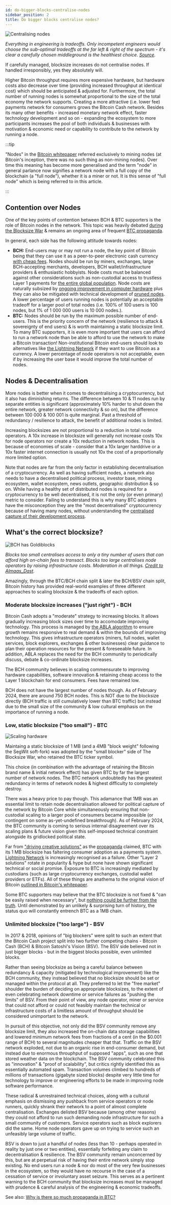 ```yaml
---
id: do-bigger-blocks-centralise-nodes
sidebar_position: 2
title: Do bigger blocks centralise nodes?
---
```



<img src={CentralisingNodesUrl} alt="Centralising nodes" />

_Everything in engineering is tradeoffs. Only incompetent engineers would choose the sub-optimal tradeoffs at the far left & right of the spectrum - it's clear a carefully chosen middleground is the healthiest choice. [Source](https://twitter.com/MKjrstad/status/1736042838398271595)._

If carefully managed, blocksize increases do not centralise nodes. If handled irresponsibly, yes they absolutely will.

Higher Bitcoin throughput requires more expensive hardware, but hardware costs also decrease over time (providing increased throughput at identical cost) which should be anticipated & adjusted for. Furthermore, the total number of running nodes is somewhat proportional to the size of the total economy the network supports. Creating a more attractive (i.e. lower fee) payments network for consumers grows the Bitcoin Cash network. Besides its many other benefits - increased monetary network effect, faster technology development and so on - expanding the ecosystem to more participants increases the pool of both individuals & businesses with motivation & economic need or capability to contribute to the network by running a node.

:::tip

"Nodes" in the [Bitcoin whitepaper](/bitcoin.pdf) referred exclusively to mining nodes (at Bitcoin's inception, there was no such thing as non-mining nodes). Over time this meaning has become more generalised and the term "node" in general parlance now signifies a network node with a full copy of the blockchain (a "full node"), whether it is a miner or not. It is this sense of "full node" which is being referred to in this article.

:::

## Contention over Nodes

One of the key points of contention between BCH & BTC supporters is the role of Bitcoin nodes in the network. This topic was heavily debated [during the Blocksize War](/start#episode-8-of-10-bitcoin-cash) & remains an ongoing area of frequent [BTC propaganda](/faqs/BCH-vs-BTC/why-is-there-so-much-propaganda-in-btc).

In general, each side has the following attitude towards nodes:

- **BCH:** End-users may or may not run a node, the key point of Bitcoin being that they can use it as a peer-to-peer electronic cash currency [with cheap fees](/faqs/BCH/will-bch-fees-rise). Nodes should be run by miners, exchanges, large BCH-accepting merchants, developers, BCH wallet/infrastructure providers & enthusiastic hobbyists. Node costs must be balanced against other considerations such as non-custodial access to trustless Layer 1 payments for [the entire global population](/faqs/Global-Reserve-Currency/what-do-you-mean-global-reserve-currency). Node costs are naturally subsized by [ongoing improvement in computer hardware](/faqs/Global-Reserve-Currency/can-BCH-technically-scale-to-global-reserve-currency#scaling-pillar-2-hardware-innovation) plus they can also be mitigated with technical development of [pruned nodes](/faqs/Global-Reserve-Currency/can-BCH-technically-scale-to-global-reserve-currency#scaling-pillar-3-pruned-nodes). A lower percentage of users running nodes is potentially an acceptable tradeoff for a larger pool of total nodes (i.e. 100% of 100 users is 100 nodes, but 1% of 1 000 000 users is 10 000 nodes.).
- **BTC:** Nodes should be run by the maximum possible number of end-users. This is the priority concern of the network (resilience to attack & sovereignty of end users) & is worth maintaining a static blocksize limit. To many BTC supporters, it is even more important that users can afford to run a network node than be able to afford to use the network to make a Bitcoin transaction! Non-institutional Bitcoin end-users should look to alternatives like [the Lightning Network](/faqs/BCH-vs-BTC/what-about-lightning-network) if they want to use Bitcoin as a currency. A lower percentage of node operators is not acceptable, even if by increasing the user base it would improve the total number of nodes.

## Nodes & Decentralisation

More nodes is better when it comes to decentralising a cryptocurrency, but it also has diminishing returns. The difference between 10 & 11 nodes run by separate entities is significant (approximately 10% harder to shut down the entire network, greater network connectivity & so on), but the difference between 100 000 & 100 001 is quite marginal. Past a threshold of redundancy / resilience to attack, the benefit of additional nodes is limited.

Increasing blocksizes are not proportional to a reduction in total node operators. A 10x increase in blocksize will generally not increase costs 10x for node operators nor create a 10x reduction in network nodes. This is because of economies of scale - consider that a 10x larger harddrive or a 10x faster internet connection is usually not 10x the cost of a proportionally more limited option.

Note that nodes are far from the only factor in establishing decentralisation of a cryptocurrency. As well as having sufficient nodes, a network also needs to have a decentralised political process, investor base, mining ecosystem, wallet ecosystem, news outlets, geographic distribution & so on. While having a healthy set of distributed nodes is required for a cryptocurrency to be well decentralised, it is not the only (or even primary) metric to consider. Failing to understand this is why many BTC adopters have the misconception they are the "most decentralised" cryptocurrency because of having many nodes, without understanding the [centralised capture of their development process](/faqs/BCH-vs-BTC/whats-wrong-with-bitcoin-btc).

## What's the correct blocksize?

<img src={GoldiblocksUrl} alt="BCH has Goldiblocks" />

_Blocks too small centralises access to only a tiny number of users that can afford high on-chain fees to transact. Blocks too large centralises node operators by raising infrastructure costs. Moderation in all things. [Credit to Almaas_Dast](https://twitter.com/Almaas_Dast/status/1737492335754166699)._

Amazingly, through the BTC/BCH chain split & later the BCH/BSV chain split, Bitcoin history has provided real-world examples of three different approaches to scaling blocksize & the tradeoffs of each option.

### Moderate blocksize increases ("just right") - BCH

Bitcoin Cash adopts a "moderate" strategy to increasing blocks. It allows gradually increasing block sizes over time to accomodate improving technology. This process is managed by [the ABLA algorithm](/faqs/BCH/what-is-the-maximum-bch-blocksize) to ensure growth remains responsive to real demand & within the bounds of improving technology. This gives infrastructure operators (miners, full nodes, wallet services, block explorers, exchanges & other businesses) clear guidance to plan their operation resources for the present & foreseeable future. In addition, ABLA replaces the need for the BCH community to periodically discuss, debate & co-ordinate blocksize increases.

The BCH community believes in scaling commensurate to improving hardware capabilities, software innovation & retaining cheap access to the Layer 1 blockchain for end consumers. Fees have remained low.

BCH does not have the largest number of nodes though. As of February 2024, there are around 750 BCH nodes. This is NOT due to the blocksize directly (BCH traffic is still cumulatively lower than BTC traffic) but instead due to the small size of the community & low cultural emphasis on the importance of running a node.

### Low, static blocksize ("too small") - BTC

<img src={ScalingHardwareUrl} alt="Scaling hardware" />

Maintaing a static blocksize of 1 MB (and a 4MB "block weight" following the SegWit soft-fork) was adopted by the "small blocker" side of The Blocksize War, who retained the BTC ticker symbol.

This choice (in combination with the advantage of retaining the Bitcoin brand name & initial network effect) has given BTC by far the largest number of network nodes. The BTC network undoubtedly has the greatest redundancy in terms of network nodes & highest difficulty to completely destroy.

There was a heavy price to pay though. This adamance that 1MB was an essential limit to retain node decentralisation allowed for political capture of the network by Bitcoin Core while simultaneously ensuring that non-custodial scaling to a larger pool of consumers became impossible (or contingent on some as-yet-undefined breakthrough). As of February 2024, the BTC community is coming to serious internal disagreement over its scaling plans & future vision given this self-imposed technical constraint alongside its gridlocked political state.

Far from ["driving creative solutions"](/faqs/BCH-vs-BTC/is-a-1MB-limit-needed-to-increase-creativity) as the [propaganda](/faqs/BCH-vs-BTC/why-is-there-so-much-propaganda-in-btc) claimed, BTC with its 1 MB blocksize has faltering consumer adoption as a payments system. [Lightning Network](/faqs/BCH-vs-BTC/what-about-lightning-network) is increasingly recognised as a failure. Other "Layer 2 solutions" rotate in popularity & hype but none have shown significant technical or social promise. Exposure to BTC is increasingly mediated by custodians (such as large cryptocurrency exchanges, custodial wallet providers or ETFs). All of these things are anathema to the original vision of Bitcoin [outlined in Bitcoin's whitepaper](/faqs/BCH-vs-BTC/is-bch-the-real-bitcoin).

Some BTC supporters may believe that the BTC blocksize is not fixed & "can be easily raised when necessary", but [nothing could be further from the truth](/faqs/BCH-vs-BTC/what-if-btc-raises-block-size). Until demonstrated by an unlikely & surprising turn of history, the status quo will constantly entrench BTC as a 1MB chain.

### Unlimited blocksize ("too large") - BSV

In 2017 & 2018, opinions of "big blockers" were split to such an extent that the Bitcoin Cash project split into two further competing chains - Bitcoin Cash (BCH) & Bitcoin Satoshi's Vision (BSV). The BSV side believed not in just bigger blocks - but in the biggest blocks possible, even unlimited blocks.

Rather than seeing blocksize as being a careful balance between redundancy & capacity (mitigated by technological improvement) like the BCH community, they instead believed that no blocksize should be set or managed within the protocol at all. They preferred to let the "free market" shoulder the burden of deciding on appropriate blocksizes, to the extent of even celebrating network downtime or service failures as "pushing the limits" of BSV. From their point of view, any node operator, miner or service that could not afford or could not feasibly maintain the technical or infrastructure costs of a limitless amount of throughput should be considered unimportant to the network.

In pursuit of this objective, not only did the BSV community remove any blocksize limit, they also increased the on-chain data storage capabilities and lowered minimum network fees from fractions of a cent (in the $0.001 range of BCH) to several magnitudes cheaper that that. Traffic on the BSV network exploded, not due to an organic rise in end-consumer demand, but instead due to enormous throuphput of supposed "apps", such as one that stored weather data on the blockchain. The BSV community celebrated this as "innovation" & "proof of scalability", but critics rightly identified this as essentially automated spam. Transaction volumes climbed to hundreds of millions of transactions (gigabyte sized blocks) despite very little time for technology to improve or engineering efforts to be made in improving node software performance.

These radical & unrestrained technical choices, along with a cultural emphasis on dismissing any pushback from service operators or node runners, quickly shrank their network to a point of almost complete centralisation. Exchanges delisted BSV because (among other reasons) they could not afford to run such demanding node infrastructure for such a small community of customers. Service operators such as block explorers did the same. Home node operators gave up on trying to service such an unfeasibly large volume of traffic.

BSV is down to just a handful of nodes (less than 10 - perhaps operated in reality by just one or two entities), essentially forfeiting any claim to decentralisation & resilience. The BSV community remain unconcerned by this, but are at perpetual risk of having their entire network simply stop existing. No end users run a node & nor do most of the very few businesses in the ecosystem, so they would have no recourse in the case of a cessation of service or involuntary asset seizure. This serves as a pertinent warning to the BCH community that blocksize increases must be managed with prudence & careful analysis of the engineering & economic tradeoffs.

See also: [Why is there so much propaganda in BTC?](/faqs/BCH-vs-BTC/why-is-there-so-much-propaganda-in-btc)
